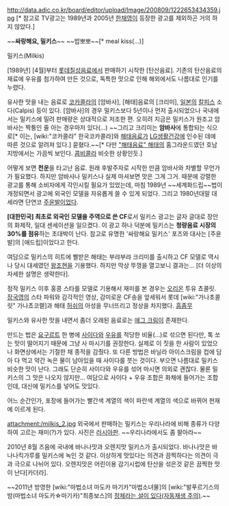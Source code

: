 http://data.adic.co.kr/board/editor/upload/Image/200809/1222653434359.jpg
{{{#!html
<iframe width="420" height="315" src="http://www.youtube.com/embed/KpTORs8SkCA" frameborder="0" allowfullscreen></iframe>
}}}[* 참고로 TV광고는 1989년과 2005년 [[한채영]]이 등장한 광고를 제외하곤 거의 하지 않았다.]

~~'''싸랑해요, 밀키스'''~~
~~밥뽀뽀~~[* meal kiss(...)]

밀키스(Milkis)

[1989년] [4월]부터 [[롯데칠성음료]]에서 판매하기 시작한 [탄산음료].
기존의 탄산음료의 재료에 우유를 첨가하여 만든 것으로, 독특한 맛으로 인해 해외에서도 나름대로 인기를 누렸다.

유사한 맛을 내는 음료로 [[코카콜라]]의 [암바사], [해태]음료의 [크리미], [[일본]]의 [[칼피스]] 소다(Calpis) 등이 있다. 
[암바사]의 경우 밀키스보다 5년이나 먼저 출시되었으나 국내에서는 밀키스에 밀려 판매량은 상대적으로 저조한 편. 오히려 지금은 밀키스가 원조고 암바사는 짝퉁인 줄 아는 경우마저 있다(...) ~~그리고 크리미는 '''암바사'''에 통합되는 식으로[* 이는, [wiki:"코카콜라" 한국코카콜라]와 [[해태음료]]가 [[LG생활건강]]에 인수된 데에 따른 것으로 알려져 있다.] 묻혔다.~~[* 다만 [["해태음료" 해태]]의 홈그라운드였던 호남 지방에서는 가끔씩 보인다. [[콤비콜라]] 비슷한 상황인듯.]

어떻게 보면 '''천운'''을 타고난 음료. 원래 후발주자로 시작한 만큼 암바사와 차별할 무언가가 필요했다. 하지만 암바사나 밀키스나 실제 마셔보면 맛은 그게 그거. 때문에 강렬한 광고를 통해 소비자에게 각인시킬 필요가 있었는데, 마침 1989년 ~~세계화드립~~법이 개정되면서 광고에 외국인 모델을 자유롭게 쓸 수 있게 되었다. 그리고 1980년대말 대세라면 단연코 [[주윤발]]이었다.

'''[대한민국] 최초로 외국인 모델을 주역으로 쓴 CF'''로서 밀키스 광고는 글자 글대로 장안의 화제작, 일대 센세이션을 일으켰다. 이 광고 하나 덕분에 밀키스는 '''청량음료 시장의 30%를 점유'''하는 초대박이 난다. 참고로 유명한 '싸랑해요 밀키스' 포즈와 대사는 [주윤발]의 [애드립]이었다고 한다.

여담으로 밀키스의 히트에 삘받은 해태는 부랴부랴 크리미를 출시하고 CF 모델로 역시나 당시 대세였던 [[왕조현]]을 기용했다. 하지만 막상 뚜껑을 열고보니 결과는... [더 이상의 자세한 설명은 생략한다].

정작 밀키스 이후 홍콩 스타를 모델로 기용해서 재미를 본 경우는 [[오리온]] 투유 쵸콜릿. [[장국영]]의 스타 파워와 감각적인 영상, 감미로운 CF송을 앞세워서 롯데 [wiki:"가나초콜릿" 가나쵸코렡]과 해태 [[허쉬]]의 아성을 무너뜨리고 정상을 차지했다. [[흠좀무]]

밀키스와 유사한 맛을 내면서 좀더 오래된 음료로는 [[에그 크림]]이 존재한다.

만드는 법은 [[요구르트]] 한 병에 [[사이다]]와 [[우유]]를 적당한 비율(…)로 섞으면 된다만, 톡 쏘는 맛이 떨어지기 때문에 그냥 사 마시기를 권장한다. 실제로 이 짓을 한 사람이 있었으나 화면상에서는 기절한 채 종적을 감췄다. 또 다른 방법은 바닐라 아이스크림을 컵에 담아 다 먹고 약간 녹은 물이 남아있을 때 사이다를 붓는 것이다. 부으면 나름대로 밀키스 비슷한 맛이 난다. 그래도 단순히 사이다와 우유를 섞어 마시면 의외로 괜찮다. 물론 밀키스의 그 맛은 나오지 않지만... 여담으로 사이다 + 우유 조합은 화채에 들어가는 조합인데, 대신에 밀키스를 넣어도 맛있다.

어느 순간인가, 포장에 들어가는 빨간색 계열의 색이 파란색 계열의 색으로 바뀌어 현재에 이르게 된다.

attachment:/milkis_2.jpg
외국에서 판매하는 밀키스는 우리나라에 비해 종류가 다양하여 고르는 재미(?)가 있다. 사진은 [[러시아]]판. ~~우리나라에서도 좀 팔아라~~

2010년 8월 즈음에 국내에 바나나맛과 오렌지맛 밀키스가 출시되었다. 바나나맛은 바나나킥가루를 밀키스에 녹인 것 같다. 이상하게 맛있다는 의견과 끔찍하다는 의견이 극과 극으로 나뉘어 있다. 오렌지맛은 어린이용 감기시럽에 탄산을 섞은것 같은 끔찍한 맛이 난다[카더라].

~~2011년 방영한 [wiki:"마법소녀 마도카 마기카"마법소녀물]의 [wiki:"발푸르기스의 밤(마법소녀 마도카☆마기카)"최종보스]의 [http://gall.dcinside.com/list.php?id=anigallers&no=408181 정체라는 설이 있다(자동재생 주의)].~~
